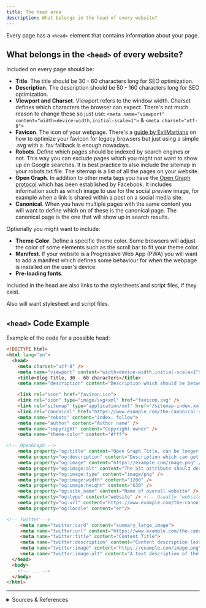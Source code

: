 ```yaml
---
title: The head area
description: What belongs in the head of every website?
---
```


Every page has a `<head>` element that contains information about your page.

## What belongs in the `<head>` of every website?

Included on every page should be:
- **Title**. The title should be 30 - 60 characters long for SEO optimization.
- **Description**. The description should be 50 - 160 characters long for SEO optimization.
- **Viewport and Charset**. Viewport refers to the window width. Charset defines which characters the browser can expect. There's not much reason to change these so just use: `<meta name="viewport" content="width=device-width,initial-scale=1">` & `<meta charset="utf-8">`
- **Favicon**. The icon of your webpage. There's a [guide by EvilMartians](https://evilmartians.com/chronicles/how-to-favicon-in-2021-six-files-that-fit-most-needs) on how to optimize your favicon for legacy browsers but just using a simple .svg with a .fav fallback is enough nowadays.
- **Robots**. Define which pages should be indexed by search engines or not. This way you can exclude pages which you might not want to show up on Google searches. It is best practice to also include the sitemap in your robots.txt file. The sitemap is a list of all the pages on your website.
- **Open Graph**. In addition to other meta tags you have the [Open Graph protocol](https://ogp.me/) which has been established by Facebook. It includes information such as which image to use for the social preview image, for example when a link is shared within a post on a social media site.
- **Canonical**. When you have multiple pages with the same content you will want to define which on of these is the canonical page. The canonical page is the one that will show up in search results.

Optionally you might want to include:
- **Theme Color**. Define a specific theme color. Some browsers will adjust the color of some elements such as the scroll bar to fit your theme color.
- **Manifest**. If your website is a Progressive Web App (PWA) you will want to add a manifest which defines some behaviour for when the webpage is installed on the user's device.
- **Pre-loading fonts**. 

Included in the head are also links to the stylesheets and script files, if they exist.

Also will want stylesheet and script files.

## `<head>` Code Example

Example of the code for a possible head:

```html
<!DOCTYPE html>
<html lang="en">
  <head>
    <meta charset="utf-8" />
    <meta name="viewport" content="width=device-width,initial-scale=1">
    <title>Blog Title, 30 - 60 characters</title>
    <meta name="description" content="Description which should be between 50 - 160 characters." />

    <link rel="icon" href="favicon.ico">
    <link rel="icon" type="image/svg+xml" href="favicon.svg" />
    <link rel="sitemap" type="application/xml" href="/sitemap-index.xml">
    <link rel="canonical" href="https://www.example.com/the-canonical-adress">
    <meta name="robots" content="index, follow">
    <meta name="author" content="Author name" />
    <meta name="copyright" content="Copyright owner" />
    <meta name="theme-color" content="#fff">

<!-- OpenGraph -->
    <meta property="og:title" content="Open Graph Title, can be longer than the other title" />
    <meta property="og:description" content="Description which can get shown when shared on social media platforms." />
    <meta property="og:image" content="https://example.com/image.png" />
    <meta property="og:image:alt" content="The alt attribute should describe the image in situations where the image can't be seen" />
    <meta property="og:image:type" content="image/png" />
    <meta property="og:image:width" content="1200" />
    <meta property="og:image:height" content="630" />
    <meta property="og:site_name" content="Name of overall website" />
    <meta property="og:type" content="website" /> <!-- Usually "website" or "article" -->
    <meta property="og:url" content="https://www.example.com/the-canonical-adress" />
    <meta property="og:locale" content="en"/>

<!-- Twitter -->
     <meta name="twitter:card" content="summary_large_image">
     <meta name="twitter:url" content="https://www.example.com/the-canonical-adress">
     <meta name="twitter:title" content="Content Title">
     <meta name="twitter:description" content="Content description less than 200 characters">
     <meta name="twitter:image" content="https://example.com/image.png">
     <meta name="twitter:image:alt" content="A text description of the image. Maximum 420 characters.">
  </head>
  <body>
    <!-- ... -->
  </body>
</html>
```

---

<details>

<summary>Sources & References</summary>

- https://developer.mozilla.org/en-US/docs/Learn/HTML/Introduction_to_HTML/The_head_metadata_in_HTML
- https://web.dev/learn/html/metadata
- https://htmlhead.dev/
- https://developers.google.com/search/docs/crawling-indexing/javascript/javascript-seo-basics

</details>
